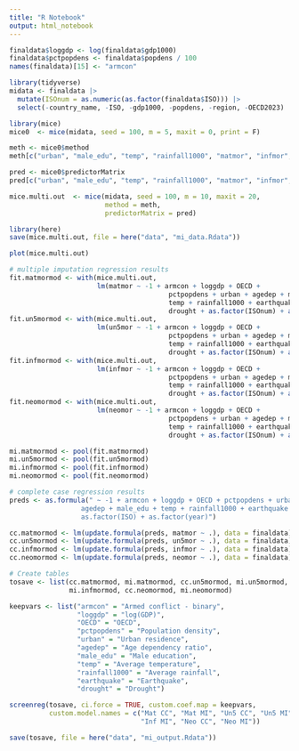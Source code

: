 ```yaml
---
title: "R Notebook"
output: html_notebook
---
```


```r
finaldata$loggdp <- log(finaldata$gdp1000)
finaldata$pctpopdens <- finaldata$popdens / 100
names(finaldata)[15] <- "armcon"
```

```r
library(tidyverse)
midata <- finaldata |>
  mutate(ISOnum = as.numeric(as.factor(finaldata$ISO))) |>
  select(-country_name, -ISO, -gdp1000, -popdens, -region, -OECD2023)
```
```r
library(mice)
mice0  <- mice(midata, seed = 100, m = 5, maxit = 0, print = F)
```
```r
meth <- mice0$method
meth[c("urban", "male_edu", "temp", "rainfall1000", "matmor", "infmor", "neomor", "un5mor", "loggdp", "pctpopdens")] <- "2l.lmer"

pred <- mice0$predictorMatrix
pred[c("urban", "male_edu", "temp", "rainfall1000", "matmor", "infmor", "neomor", "un5mor", "loggdp", "pctpopdens"), "ISOnum"] <- -2
```

```r
mice.multi.out  <- mice(midata, seed = 100, m = 10, maxit = 20,
                        method = meth,
                        predictorMatrix = pred)
```

```r
library(here)
save(mice.multi.out, file = here("data", "mi_data.Rdata"))
```

```r
plot(mice.multi.out)
```
```r
# multiple imputation regression results
fit.matmormod <- with(mice.multi.out,
                      lm(matmor ~ -1 + armcon + loggdp + OECD + 
                                        pctpopdens + urban + agedep + male_edu + 
                                        temp + rainfall1000 + earthquake + 
                                        drought + as.factor(ISOnum) + as.factor(year)))
fit.un5mormod <- with(mice.multi.out,
                      lm(un5mor ~ -1 + armcon + loggdp + OECD + 
                                        pctpopdens + urban + agedep + male_edu + 
                                        temp + rainfall1000 + earthquake + 
                                        drought + as.factor(ISOnum) + as.factor(year)))
fit.infmormod <- with(mice.multi.out,
                      lm(infmor ~ -1 + armcon + loggdp + OECD + 
                                        pctpopdens + urban + agedep + male_edu + 
                                        temp + rainfall1000 + earthquake + 
                                        drought + as.factor(ISOnum) + as.factor(year)))
fit.neomormod <- with(mice.multi.out,
                      lm(neomor ~ -1 + armcon + loggdp + OECD + 
                                        pctpopdens + urban + agedep + male_edu + 
                                        temp + rainfall1000 + earthquake + 
                                        drought + as.factor(ISOnum) + as.factor(year)))

mi.matmormod <- pool(fit.matmormod)
mi.un5mormod <- pool(fit.un5mormod)
mi.infmormod <- pool(fit.infmormod)
mi.neomormod <- pool(fit.neomormod)
```


```r
# complete case regression results
preds <- as.formula(" ~ -1 + armcon + loggdp + OECD + pctpopdens + urban + 
                  agedep + male_edu + temp + rainfall1000 + earthquake + drought + 
                  as.factor(ISO) + as.factor(year)")

cc.matmormod <- lm(update.formula(preds, matmor ~ .), data = finaldata)
cc.un5mormod <- lm(update.formula(preds, un5mor ~ .), data = finaldata)
cc.infmormod <- lm(update.formula(preds, infmor ~ .), data = finaldata)
cc.neomormod <- lm(update.formula(preds, neomor ~ .), data = finaldata)
```


```r
# Create tables
tosave <- list(cc.matmormod, mi.matmormod, cc.un5mormod, mi.un5mormod, cc.infmormod, 
               mi.infmormod, cc.neomormod, mi.neomormod)

keepvars <- list("armcon" = "Armed conflict - binary",
                 "loggdp" = "log(GDP)",
                 "OECD" = "OECD",
                 "pctpopdens" = "Population density",
                 "urban" = "Urban residence",
                 "agedep" = "Age dependency ratio",
                 "male_edu" = "Male education",
                 "temp" = "Average temperature",
                 "rainfall1000" = "Average rainfall",
                 "earthquake" = "Earthquake",
                 "drought" = "Drought")

screenreg(tosave, ci.force = TRUE, custom.coef.map = keepvars, 
          custom.model.names = c("Mat CC", "Mat MI", "Un5 CC", "Un5 MI", "Inf CC", 
                                 "Inf MI", "Neo CC", "Neo MI"))

save(tosave, file = here("data", "mi_output.Rdata"))
```
